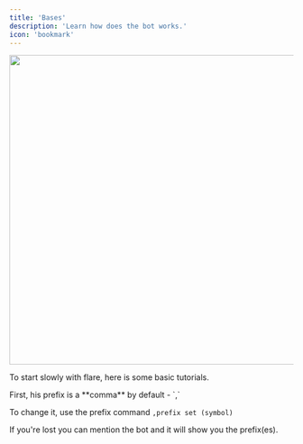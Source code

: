 ```yaml
---
title: 'Bases'
description: 'Learn how does the bot works.'
icon: 'bookmark'
---
```


<img height="550" src="/images/intro banner nuggets.png" />

To start slowly with flare, here is some basic tutorials.

<Info>
  First, his prefix is a **comma** by default - `,`

  To change it, use the prefix command `,prefix set (symbol)`
</Info>

If you're lost you can mention the bot and it will show you the prefix(es). 